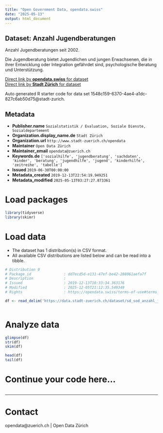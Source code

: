```yaml
---
title: "Open Government Data, opendata.swiss"
date: "2025-05-13"
output: html_document
---
```


## Dataset: Anzahl Jugendberatungen

Anzahl Jugendberatungen seit 2002.

Die Jugendberatung bietet Jugendlichen und jungen Erwachsenen, die in ihrer Entwicklung oder Integration gefährdet sind, psychologische Beratung und Unterstützung.  


[Direct link by **opendata.swiss** for dataset](https://opendata.swiss/de/dataset/anzahl-jugendberatungen)<br>
[Direct link by **Stadt Zürich** for dataset](https://data.stadt-zuerich.ch/dataset/sd_sod_anzahl_jugendberatungen)

Auto generated R starter code for data set 1548c159-6370-4ae4-a1dc-827c6ab50d75@stadt-zurich.

## Metadata

- **Publisher.name** `Sozialstatistik / Evaluation, Soziale Dienste, Sozialdepartement`
- **Organization.display_name.de** `Stadt Zürich`
- **Organization.url** `http://www.stadt-zuerich.ch/opendata`
- **Maintainer** `Open Data Zürich`
- **Maintainer_email** `opendata@zuerich.ch`
- **Keywords.de** `['sozialhilfe', 'jugendberatung', 'sachdaten', 'kinder', 'beratung', 'jugendhilfe', 'jugend', 'kinderhilfe', 'zeitreihe', 'tabelle']`
- **Issued** `2019-06-30T00:00:00`
- **Metadata_created** `2019-12-13T22:54:19.949251`
- **Metadata_modified** `2025-05-13T03:27:27.873361`


# Load packages

```r

library(tidyverse)
library(skimr)

```

# Load data

-   The dataset has 1 distribution(s) in CSV format.
-   All available CSV distributions are listed below and can be read into a tibble.

```r

# Distribution 0
# Package_id               : dd7ecd5d-e131-47ef-be42-288061aefa7f
# Description              : 
# Issued                   : 2019-12-13T10:33:34.363176
# Modified                 : 2025-12-05T21:12:35.549349
# Rights                   : https://opendata.swiss/terms-of-use#terms_open

df <- read_delim('https://data.stadt-zuerich.ch/dataset/sd_sod_anzahl_jugendberatungen/download/sd_sod_anzahl_jugendberatungen.csv')



```

# Analyze data

```r

glimpse(df)
str(df)
skim(df)

head(df)
tail(df)

```

# Continue your code here...

```r

```

------------------------------------------------------------------------

# Contact

opendata@zuerich.ch | Open Data Zürich
